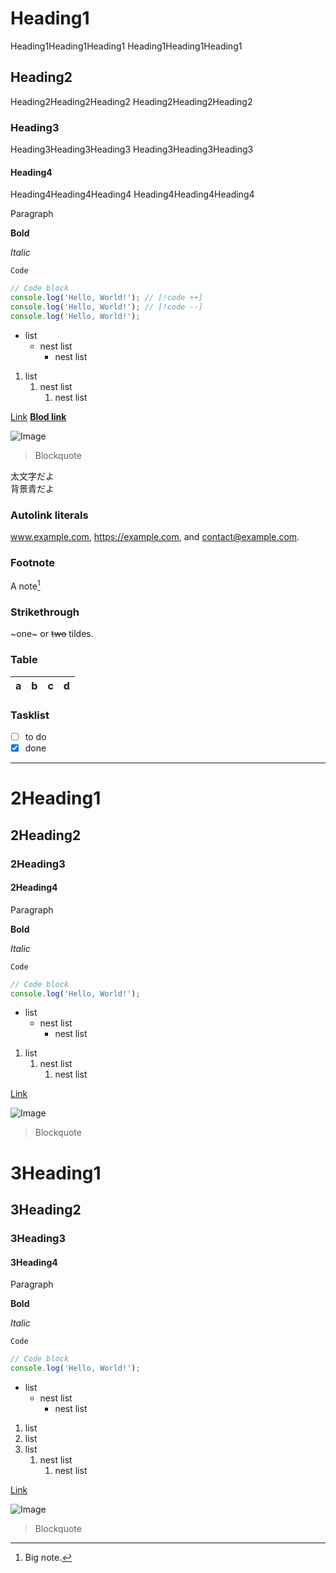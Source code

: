 # Heading1

Heading1Heading1Heading1
Heading1Heading1Heading1


## Heading2

Heading2Heading2Heading2
Heading2Heading2Heading2

### Heading3

Heading3Heading3Heading3
Heading3Heading3Heading3

#### Heading4

Heading4Heading4Heading4
Heading4Heading4Heading4

Paragraph

**Bold**

*Italic*

`Code`

```js
// Code block
console.log('Hello, World!'); // [!code ++]
console.log('Hello, World!'); // [!code --]
console.log('Hello, World!');
```

- list
  - nest list
    - nest list

1. list
    1. nest list
        1. nest list
  
[Link](https://example.com)
[**Blod link**](https://example.com)

![Image](https://example.com/image.png)

> Blockquote

<div className="font-bold">太文字だよ</div>
<div className="bg-blue-100">背景青だよ</div>

### Autolink literals

www.example.com, https://example.com, and contact@example.com.

### Footnote

A note[^1]

[^1]: Big note.

### Strikethrough

~one~ or ~~two~~ tildes.

### Table

| a   | b   |   c |  d  |
| --- | :-- | --: | :-: |

### Tasklist

- [ ] to do
- [x] done

---

# 2Heading1

## 2Heading2

### 2Heading3

#### 2Heading4

Paragraph

**Bold**

*Italic*

`Code`

```js
// Code block
console.log('Hello, World!');
```

- list
  - nest list
    - nest list

1. list
    1. nest list
        1. nest list
  
[Link](https://example.com)

![Image](https://example.com/image.png)

> Blockquote

# 3Heading1

## 3Heading2

### 3Heading3

#### 3Heading4

Paragraph

**Bold**

*Italic*

`Code`

```js
// Code block
console.log('Hello, World!');
```

- list
  - nest list
    - nest list

1. list
2. list 
1. list
    1. nest list
        1. nest list
  
[Link](https://example.com)

![Image](https://example.com/image.png)

> Blockquote